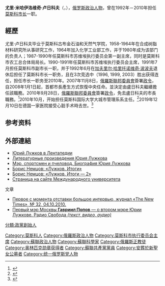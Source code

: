 {{noteTA
|1=zh-hans:卢日科夫;zh-hant:盧日科夫;zh-tw:魯茲柯夫;
}}
{{Infobox Politician
| name          = {{lang|ru|Юрий Михайлович Лужков}}<br>尤里·米哈伊洛維奇·盧日科夫
| image         = Yuri Luzhkov 2010 Moscow Unesco 02.jpg
| caption       =
| office        = [[File:Flag_of_Moscow,_Russia.svg|25px]] 第16任[[莫斯科市长|莫斯科市长]]
| term_start    = 1992年6月6日
| term_end      = 2010年9月28日
| predecessor   = [[加夫里尔·哈里托诺维奇·波波夫|加夫里尔·哈里托诺维奇·波波夫]]
| successor2    = [[謝爾蓋·謝苗諾維奇·蘇比雅寧|謝爾蓋·謝苗諾維奇·蘇比雅寧]]
| birth_date    = {{birth date|1936|09|21}}
| birth_place   = {{USSR}}[[莫斯科|莫斯科]]
| death_date    = {{death date and age|2019|12|10|1936|09|21}}
| death_place   = {{GER}}[[慕尼黑|慕尼黑]]
| party         = [[蘇聯共產黨|蘇聯共產黨]]（1968－1991）<br />[[祖国-全俄罗斯|祖国-全俄罗斯]]（1998－2001）<br /> [[統一俄羅斯黨|統一俄羅斯黨]]（2001－2010）
| religion      = [[东正教|东正教]]
|awards={{{!}}
{{!}} {{一级祖国功勋勋章}} 
{{!}}}
{{{!}}
{{!}}{{二级祖国功勋勋章}}{{!!}}{{三级祖国功勋勋章}}{{!!}}{{四级祖国功勋勋章}} 
{{!}}}
{{{!}}
{{!}}[[File:Order_of_War_Merit_ribbon.png|40px]]{{!!}}{{荣誉勋章 (俄罗斯联邦)}}{{!!}}{{列宁勋章}}{{!!}}{{劳动红旗勋章}}
{{!}}}
{{{!}}
{{!}} {{苏联国家奖}} 
{{!}}}
|signature=Signature_of_Yury_Luzhkov.png
}}

'''尤里·米哈伊洛维奇·卢日科夫'''（{{lang-ru|'''Юрий Михайлович Лужков'''}}，{{bd|1936年|9月21日|2019年|12月10日|catIdx=L}}），[[俄罗斯|俄罗斯]][[政治人物|政治人物]]，曾在1992年－2010年担任[[莫斯科|莫斯科]][[市长|市长]]一职。

==經歷==
尤里·卢日科夫毕业于莫斯科古布金石油和天然气学院，1958-1964年在合成树脂材料研究所从事研究工作，1964年加入化学工业部工作，并于1980年成为该部门的负责人；1987-1990年任莫斯科市苏维埃执行委员会第一副主席，同时是莫斯科市农工总合体局局长。1990-1991年任莫斯科市苏维埃执行委员会主席，1991年7月担任莫斯科市副市长一职，并于1992年6月在[[加夫里尔·哈里托诺维奇·波波夫|加夫里尔·哈里托诺维奇·波波夫]]退休后担任了莫斯科市长一职务，且在3次竞选中（1996, 1999, 2003）胜出获得连任，担任市长一职务至2010年。2007年11月8日，[[俄羅斯聯邦委員會|俄羅斯聯邦委員會]]簽署[[政令_(俄羅斯)|政令]]，自2008年1月1日起，首都市長產生方式恢復中央任命。並決定由盧日科夫繼續擔任該職務。2010年9月28日，[[俄羅斯聯邦委員會|俄羅斯聯邦委員會]]簽署[[政令_(俄羅斯)|政令]]，免去盧日科夫的市長職務。<ref>{{cite news|publisher=[[俄新社|俄新社]]|date=2010年9月28日|title=梅德韋傑夫簽署總統令免除盧日科夫莫斯科市長職務|url=http://big5.rusnews.cn/eguoxinwen/eluosi_neizheng/20100928/42884034.html|deadurl=yes|archiveurl=https://web.archive.org/web/20120323020429/http://big5.rusnews.cn/eguoxinwen/eluosi_neizheng/20100928/42884034.html|archivedate=2012年3月23日}}</ref>2010年10月，开始担任莫斯科国际大学大城市管理系系主任。<ref>{{cite web |title=卢日科夫成为莫斯科国际大学系主任 |url=http://sputniknews.cn/china/2010100542891544/ |publisher=俄罗斯卫星通讯社 |date=2010年10月5日 |accessdate=2019年12月10日 |archive-date=2019年12月10日 |archive-url=https://web.archive.org/web/20191210093557/http://sputniknews.cn/china/2010100542891544/ |dead-url=no }}</ref>2019年12月10日在德国一家医院接受心脏手术時去世。<ref>{{cite web |title=Умер бывший мэр Москвы Юрий Лужков |url=https://ria.ru/20191210/1562204139.html |publisher=[[俄罗斯新闻社|РИА Новости]] |language=ru |date=2019-12-10 |accessdate=2019-12-10 |archive-date=2019-12-10 |archive-url=https://web.archive.org/web/20191210094744/https://ria.ru/20191210/1562204139.html |dead-url=no }}</ref>

== 参考资料 ==
{{commonscat|Yuri Luzhkov}}
{{reflist}}

==外部連結==
{{refbegin}}
* [http://lenta.ru/lib/14159332/full.htm Юрий Лужков в Лентапедии] {{Wayback|url=http://lenta.ru/lib/14159332/full.htm |date=20101125042537 }}
* [https://web.archive.org/web/20100330160944/http://www.luzhkov.mos.ru/ Литературные произведения Юрия Лужкова]
* [http://www.rian.ru/spravka/20070410/63391547.html Мэр, спортсмен и пчеловод. Биография Юрия Лужкова] {{Wayback|url=http://www.rian.ru/spravka/20070410/63391547.html |date=20101026123314 }}
* [http://www.nemtsov.ru/?id=705916 Борис Немцов: «Лужков. Итоги»] {{Webarchive|url=https://archive.today/20120909171836/http://www.nemtsov.ru/?id=705916 |date=2012-09-09 }}
* [https://web.archive.org/web/20101204073752/http://www.luzhkov-itogi.ru/doklad/ Борис Немцов: «Лужков. Итоги — 2»]
* [https://web.archive.org/web/20100815080940/http://www.interun.ru/f_ukg.html Страница на сайте Международного университета]
;文章
* [http://newtimes.ru/articles/detail/28421 Первое с момента отставки большое интервью, журнал «The New Times», № 32, 04.10.2010.] {{Wayback|url=http://newtimes.ru/articles/detail/28421 |date=20101014213920 }}
* [http://www.svobodanews.ru/content/feature/2157411.html Первый мэр Москвы '''Гавриил Попов''' — о втором мэре Юрии Лужкове. Радио Свобода ''(текст, видео, аудио)''] {{Wayback|url=http://www.svobodanews.ru/content/feature/2157411.html |date=20101015220050 }}
{{refend}}
{{莫斯科市首長}}
{{Authority control}}
{{DEFAULTSORT: Luzhkov, Yury Mikhaylovich}}
[[Category:莫斯科人|Category:莫斯科人]]
[[Category:俄羅斯政治人物|Category:俄羅斯政治人物]]
[[Category:莫斯科市执行委员会主席|Category:莫斯科市执行委员会主席]]
[[Category:蘇聯政治人物|Category:蘇聯政治人物]]
[[Category:蘇聯科學家|Category:蘇聯科學家]]
[[Category:俄羅斯正教徒|Category:俄羅斯正教徒]]
[[Category:奥林匹克勋章获得者|Category:奥林匹克勋章获得者]]
[[Category:蘇聯共產黨黨員|Category:蘇聯共產黨黨員]]
[[分類:政黨創始人|分類:政黨創始人]]
[[Category:安葬於新聖女公墓者|Category:安葬於新聖女公墓者]]
[[Category:统一俄罗斯党人物|Category:统一俄罗斯党人物]]